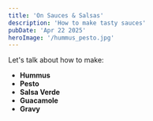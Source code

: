 ```yaml
---
title: 'On Sauces & Salsas'
description: 'How to make tasty sauces'
pubDate: 'Apr 22 2025'
heroImage: '/hummus_pesto.jpg'
---
```


Let's talk about how to make:
- **Hummus**
- **Pesto**
- **Salsa Verde**
- **Guacamole**
- **Gravy**